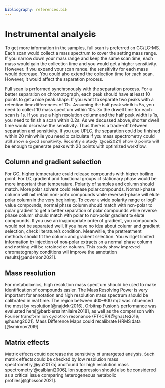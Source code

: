 ```yaml
---
bibliography: references.bib
---
```


# Instrumental analysis

To get more information in the samples, full scan is preferred on GC/LC-MS. Each scan would collect a mass spectrum to cover the setting mass range. If you narrow down your mass range and keep the same scan time, each mass would gain the collection time and you would get a higher sensitivity. However, if you expand your scan range, the sensitivity for each mass would decrease. You could also extend the collection time for each scan. However, it would affect the separation process.

Full scan is performed synchronously with the separation process. For a better separation on chromotograph, each peak should have at least 10 points to get a nice peak shape. If you want to separate two peaks with a retention time differences of 10s. Assuming the half peak width is 5s, you need to collect 10 mass spectrum within 10s. So the drwell time for each scan is 1s. If you use a high resolution column and the half peak width is 1s, you need to finish a scan within 0.2s. As we discussed above, shorter dwell time would decrease the sensitivity. Thus there is a trade-off between separation and sensitivity. If you use UPLC, the separation could be finished within 20 min while you need to calculate if you mass spectrometry could still show a good sensitivity. Recently a study [@cai2021] show 6 points will be enough to generate peaks with 20 points with optimized workflow.

## Column and gradient selection

For GC, higher temperature could release compounds with higher boiling point. For LC, gradient and functional groups of stationary phase would be more important than temperature. Polarity of samples and column should match. More polar solvent could release polar compounds. Normal-phase column will not retain non-polar compounds while reversed-phase will elute polar column in the very beginning. To cover a wide polarity range or logP value compounds, normal phase column should match with non-polar to polar gradient to get a better separation of polar compounds while reverse phase column should match with polar to non-polar gradient to elute compounds. If you use an inappropriate order of gradient, you compounds would not be separated well. If you have no idea about column and gradient selection, check literature's condition. Meanwhile, the pretreatment methods should fit the column and gradient selection. You will get limited information by injection of non-polar extracts on a normal phase column and nothing will be retained on column. This study show improved chromatography conditions will improve the annotation results[@anderson2021].

## Mass resolution

For metabolomics, high resolution mass spectrum should be used to make identification of compounds easier. The Mass Resolving Power is very important for annotation and high resolution mass spectrum should be calibrated in real time. The region between 400--800 m/z was influenced the most by resolution[@najdekr2016]. Orbitrap Fusion's performance was evaluated here[@barbiersainthilaire2018], as well as the comparison with Fourier transform ion cyclotron resonance (FT-ICR)[@ghaste2016; @huang2021]. Mass Difference Maps could recalibrate HRMS data [@smirnov2019].

## Matrix effects

Matrix effects could decrease the sensitivity of untargeted analysis. Such matrix effects could be checked by low resolution mass spectrometry[@yu2017a] and found for high resolution mass spectrometry[@calbiani2006]. Ion suppression should also be considered as a critical issue comparing heterogeneous metabolic profiles[@ghosson2021].
